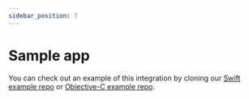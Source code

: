 ```yaml
---
sidebar_position: 7
---
```


# Sample app

You can check out an example of this integration by cloning our [Swift example repo](https://github.com/dyte-in/swift-sample-app) or [Objective-C example repo](https://github.com/dyte-in/obj-c-sample-app).
